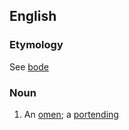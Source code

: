 ==English==

===Etymology===
See [[bode]]
===Noun===
{{en-noun}}

#{{obsolete}} An [[omen]]; a [[portending]]